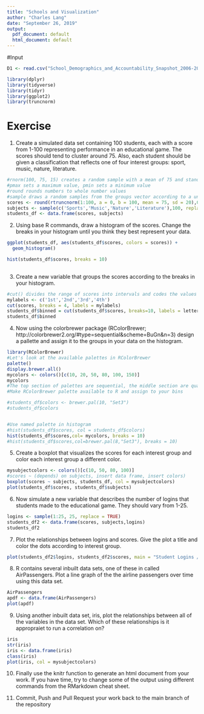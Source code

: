 ```yaml
---
title: "Schools and Visualization"
author: "Charles Lang"
date: "September 26, 2019"
output:
  pdf_document: default
  html_document: default
---
```

#Input
```r
D1 <- read.csv("School_Demographics_and_Accountability_Snapshot_2006-2012.csv", header = TRUE, sep = ",")

library(dplyr)
library(tidyverse)
library(tidyr)
library(ggplot2)
library(truncnorm)
```

# Exercise

1. Create a simulated data set containing 100 students, each with a score from 1-100 representing performance in an educational game. The scores should tend to cluster around 75. Also, each student should be given a classification that reflects one of four interest groups: sport, music, nature, literature.

```r
#rnorm(100, 75, 15) creates a random sample with a mean of 75 and standard deviation of 20
#pmax sets a maximum value, pmin sets a minimum value
#round rounds numbers to whole number values
#sample draws a random samples from the groups vector according to a uniform distribution
scores <- round(rtruncnorm(1:100, a = 0, b = 100, mean = 75, sd = 20),0)
subjects <- sample(c('Sports','Music','Nature','Literature'),100, replace = TRUE)
students_df <- data.frame(scores, subjects)
```

2. Using base R commands, draw a histogram of the scores. Change the breaks in your histogram until you think they best represent your data.

```r
ggplot(students_df, aes(students_df$scores, colors = scores)) +
  geom_histogram() 

hist(students_df$scores, breaks = 10)
  
```


3. Create a new variable that groups the scores according to the breaks in your histogram.

```r
#cut() divides the range of scores into intervals and codes the values in scores according to which interval they fall. We use a vector called `letters` as the labels, `letters` is a vector made up of the letters of the alphabet.
mylabels <- c('1st','2nd','3rd','4th')
cut(scores, breaks = 4, labels = mylabels)
students_df$binned = cut(students_df$scores, breaks=10, labels = letters[1:10])
students_df$binned
```

4. Now using the colorbrewer package (RColorBrewer; http://colorbrewer2.org/#type=sequential&scheme=BuGn&n=3) design a pallette and assign it to the groups in your data on the histogram.

```r
library(RColorBrewer)
#Let's look at the available palettes in RColorBrewer
palette()
display.brewer.all()
mycolors <- colors()[c(10, 20, 50, 80, 100, 150)] 
mycolors
#The top section of palettes are sequential, the middle section are qualitative, and the lower section are diverging.
#Make RColorBrewer palette available to R and assign to your bins

#students_df$colors <- brewer.pal(10, "Set3")
#students_df$colors


#Use named palette in histogram
#hist(students_df$scores, col = students_df$colors)
hist(students_df$scores,col= mycolors, breaks = 10)
#hist(students_df$scores,col=brewer.pal(8,"Set3"), breaks = 10)
```


5. Create a boxplot that visualizes the scores for each interest group and color each interest group a different color.

```r
mysubjectcolors <- colors()[c(10, 50, 80, 100)] 
#scores ~ (depends) on subjects, insert data frame, insert colors)
boxplot(scores ~ subjects, students_df, col = mysubjectcolors)
plot(students_df$scores, students_df$subjects)
```


6. Now simulate a new variable that describes the number of logins that students made to the educational game. They should vary from 1-25.

```r
logins <- sample(1:25, 25, replace = TRUE)
students_df2 <- data.frame(scores, subjects,logins)
students_df2
```

7. Plot the relationships between logins and scores. Give the plot a title and color the dots according to interest group.

```r
plot(students_df2$logins, students_df2$scores, main = "Student Logins / Scores", col = mysubjectcolors)
```


8. R contains several inbuilt data sets, one of these in called AirPassengers. Plot a line graph of the the airline passengers over time using this data set.

```r
AirPassengers
apdf <- data.frame(AirPassengers)
plot(apdf)
```


9. Using another inbuilt data set, iris, plot the relationships between all of the variables in the data set. Which of these relationships is it appropraiet to run a correlation on? 

```r
iris
str(iris)
iris <- data.frame(iris)
class(iris)
plot(iris, col = mysubjectcolors)
```

10. Finally use the knitr function to generate an html document from your work. If you have time, try to change some of the output using different commands from the RMarkdown cheat sheet.

11. Commit, Push and Pull Request your work back to the main branch of the repository 
